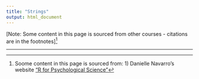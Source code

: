 ```yaml
---
title: "Strings"
output: html_document
---
```


<!-- ```{r settings, echo=FALSE, message=FALSE, warning=FALSE}
rm(list=objects()) # start with a clean workspace
source("knitr_settings.R")
``` -->

[Note: Some content in this page is sourced from other courses - citations are in the footnotes]^[Soome content in this page is sourced from: 1) Danielle Navarro's website ["R for Psychological Science"](https://psyr.org/index.html)]

---

